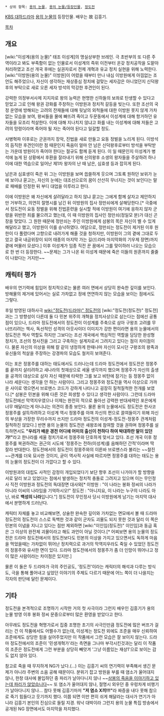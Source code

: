  * 상위 항목: [[용의 눈물]], [[용의 눈물/등장인물]], [[정도전]]

[[KBS 대하드라마]] [[용의 눈물]]의 등장인물. 배우는 故 김흥기.

[[목차]]
== 개요 ==
[wiki:"이성계(용의 눈물)" 태조 이성계]의 명실상부한 브레인. 극 초반부의 또 다른 주역이라고 봐도 부족함이 없는 인물로서 이성계의 즉위 이전부터 온갖 정치공작을 도맡아 처리하였고 조선 개국 후에는 실권자로서 전제 개혁과 유교 정치 실현을 위해 노력한다. [wiki:"이방원(용의 눈물)" 이방원]이 어렸을 때부터 만나 내심 이방원에게 아낌없는 조언도 해주었으나, 자신이 생각하는 재상중심 정치에 걸맞는 세자감은 아니었던지 신덕왕후의 부탁으로 새로 오른 세자 방석의 막강한 후견인이 된다. 

강력한 의정부서사제 지지자로 왕의 능력은 현명한 신하들의 보좌로 탄생할 수 있다고 믿었고 그로 인해 왕권 강화를 주창하는 이방원과 정치적 갈등을 빚는다. 또한 조선의 국정 운영에 방해되는 고려의 잔재들에 대해 뒷날의 외척들에 대한 이방원 못지 않게 가차없는 모습을 보여, 왕씨들을 물에 빠뜨려 죽이고 두문동에서 이성계에 대해 항거하던 유자들을 모조리 척살한다. 이에 대해 지나치지 않냐고 화를 내는 이성계에 대해 저들은 고려의 망령이라며 죽어야 될 자는 죽어야 된다고 일갈할 정도.

사병혁파 이후로는 군권까지 장악, 진법을 새로 만들고 요동 정벌을 노리게 된다. 이방석의 듬직한 후견인이란 점 때문인지 죽음이 얼마 안 남은 신덕왕후로부터 방석을 부탁받는 가운데 방원이가 죽어야 한다는 절규도 함께 듣게 된다. 이 일 때문인지 이성계가 병석에 눕게 된 상황에서 후환을 잘라내기 위해 신의왕후 소생의 왕자들을 주살하려 하나 이에 대한 역습으로 일어난 제1차 왕자의 난 때 남은, 심효생 등과 잡히게 된다.

남은과 심효생이 죽은 뒤 그는 이방원을 보며 씁쓸하게 웃으며 그토록 원하던 보위가 눈에 보이냐 묻고는, 자신의 눈에는 대조선으로의 꿈이 산산히 무너지는 것이 보인다는 말로 패배를 인정한 뒤 부디 대업을 이루라고 한다.

{{{#!html
<object width="480" height="360"><param name="movie" value="//www.youtube.com/v/GazVjr9uYfY?version=3&amp;hl=ko_KR"></param><param name="allowFullScreen" value="true"></param><param name="allowscriptaccess" value="always"></param><embed src="//www.youtube.com/v/GazVjr9uYfY?version=3&amp;hl=ko_KR" type="application/x-shockwave-flash" width="480" height="360" allowscriptaccess="always" allowfullscreen="true"></embed></object>
}}}

이에 이방원은 왜 자신에게 살려달라고 하지 않냐 묻고는 그에게 함께 살자고 제안하지만 거부하고, 의연히 절명시를 남긴 뒤 이방원의 집사 정만쇠에게 살해당한다.[* 극중에서 정도전이 요동 정벌을 위해 진법훈련을 실시할 적에 이방원이 여기에 응하지 않자 군령을 위반한 죄를 물으려고 했는데, 이 때 이방원의 집사인 정만쇠(정일모 분)가 대신 곤장을 맞았다. 그 원한 때문에 정만쇠는 주인 이방원에게 삼봉의 목은 자신이 벨 수 있게 해달라고 했고, 이방원이 이를 승낙하였다. 여담으로, 정만쇠는 정도전이 제거된 이후 원한이 다 풀렸다며 고향으로 내려가게 해줄 것을 청하지만, 이방원이 그의 곁에 그대로 두었고 결국 내금위장이 되어 태종의 마지막 가는 길(드라마 마지막화의 기우제 장면)까지 곁에 머물러 모셨다.] 이후 이성계가 임종 직전 꾼 꿈에서 그를 맞이하러 나오는 모습으로 한 번 더 등장한다. ~~문제는 그가 나온 뒤 이성계 때문에 죽은 이들의 원혼까지 줄줄이 나왔다는 거지만~~
== 캐릭터 평가 ==
배우의 연기력에 힘입어 정치적으로는 물론 여러 면에서 상당히 완숙한 깊이를 보인다. 방해물의 제거에 있어서는 실로 가차없고 정에 연연하지 않는 모습을 보이는 점에서도 그렇다.

후일 방영된 대하사극 [[wiki:"정도전(드라마)" 정도전]]의 [wiki:"정도전(정도전)" 정도전]과는 그 방향성이 다른데 둘 다 민본 위주의 개혁을 정치사상으로 삼는다는 점에선 공통점이 있으나, 드라마 정도전에서의 정도전이 이성계를 주축으로 삼아 구왕조 고려를 무너뜨리려는 책사, 독선적인 성격의 아웃사이더 이미지가 강한 편이라면 용의 눈물에서의 정도전은 책사 역할도 하지만 그보다는 조선 개국에서 핵심적인 역할을 담당한 완성형 정치가, 조선의 청사진을 그리고 구축하는 설계자로서 그려지고 있다는 점이 차이점이다. 물론 자신의 이상을 위해 칼 같이 냉정하게 한때나마 자신이 모시던 구왕조의 왕족과 유신들의 척살을 주장하는 강경파의 모습도 철저히 보여준다. 

이는 포은 정몽주를 대하는 태도에서도 드러나는데 드라마 정도전에서 정도전은 정몽주를 끝까지 살리려하고 새나라의 첫재상으로 세울 생각까지 했으며 정몽주가 자신의 출생을 공격의 대상으로 삼자 자신 때문에 타락한 그를 보고 비탄에 잠기는 등 정몽주 없이 나라 세운다는 생각을 안 하는 사람이다. 그리고 정몽주와 정도전을 역사 이상으로 가까운 사이로 엮으면서 브로맨스 코드가 강하게 나타나고 굉장히 질척질척한 전개를 보였다.[* 삼봉은 민본을 위해 다른 것은 희생할 수 있다고 생각한 사람이다. 그런데 드라마 정도전에선 막역지우였으나 이제는 완전히 적으로 돌아선 강력한 반대세력인 포은에게 너무 매달리는게 아니냐는 의견이 종종 보인다. 물론 용의 눈물에서도 정도전은 한사코 정몽주를 설득하려하고 이성계 역시 정몽주를 아껴 자신의 편으로 끌여들이기 위해 자신의 부상을 가장한 무리수까지 쓰지만 드라마 정도전의 이성계-정도전-정몽주 관계처럼 질척하진 않았다.] 반면 용의 눈물의 정도전은 새왕조에 참여할 것을 권하며 정몽주를 설득하면서도 '''"우리가 배운 경전 어디에 어미의 출신이 천하다 하여 박대하란 말이 있던가!"'''라고 한나라를 세울 정치가로서 정몽주와 단호하게 맞서고 있다. 조선 개국 이후 정몽주를 복권하려는 권근의 시도에 '정몽주는 전하(이성계)를 음해하던 간적'이라며 딱 잘라 반대한다. 정도전에서의 정도전이 정몽주와의 이른바 브로맨스라 불리는 ~~찰진~~관계를 더욱 묘사한 것이지, 굳이 역사적 사실에 따르자면 정몽주를 대하는 태도는 용의 눈물의 정도전이 더 가깝다고 할 수 있다.

이방원과의 대립도 사적인 감정이 개입되었다기 보단 향후 조선이 나가아가 할 방향을 서로 달리 보고 있었다는 점에서 발생하는 정치적 충돌로 그려지고 있으며 이는 무인정사 직전 이방원과 정도전의 독대장면 대사와[* 이방원 : "이 나라는 봉화 정씨의 나라가 아니라 이씨의 나라임을 기억하시오!" 정도전 : "아니지요, 이 나라는 누구의 나라도 아닌, 바로 '''백성의 나라'''입니다."] 정도전이 무인정사 당시 이방원에게 남기는 마지막 대사에서 분명하게 드러난다.

캐릭터 자체를 놓고 비교해보면, 상술한 완숙한 깊이와 가차없는 면모에서 볼 때 드라마 정도전의 정도전이 스스로 독백한 것과 같이 군자도 괴물도 되지 못한 것과 달리 이 쪽은 민본의 이념을 지니고 있다는 점만 제외하면 [wiki:"이인임(정도전)" 이인임]과 동급 혹은 그 이상의 완전체 괴물이라고 해도 과언이 아닐 것이다.[* 어찌보면 용의 눈물의 정도전은 드라마 정도전에서의 정도전보다도 민본의 이상을 가지고 있으면서도 독하게 마음을 먹었을때는 가차없이 뛰어난 정치력으로 과거의 막역지우라도 죽일 수 있었던 정도전의 정몽주와 유사한 면이 있다. 드라마 정도전에서의 정몽주가 좀 더 인망이 뛰어나고 정이 많은 사람이라는 차이점은 있지만.]

물론 이 둘은 두 드라마가 극의 주인공도, '정도전'이라는 캐릭터의 해석과 다루는 방식도, 극을 통해 풀어내고 싶었던 이야기의 주제도 다르기 때문에 어느 쪽이 더 나을지는 각자의 판단에 달린 문제이다.

== 기타 ==
정도전을 본격적으로 조명하기 시작한 거의 첫 사극이라 그런지 배우인 김흥기가 용의 눈물 방영 이후 봉화 정씨 문중으로부터 많은 환영을 받았다고 한다. 

아무래도 정도전을 혁명가로서 집중 조명한 초기의 사극인만큼 정도전에 많은 버프가 걸리는 건 이 작품에서도 어쩔수가 없는데, 이성계는 정도전 외에도 조준을 매우 신뢰하여 조준에게도 상당한 힘을 실어주었지만 이 작품에서 그런 모습은 잘 보이지 않는다. 드라마 정도전에서의 조준이 '민생개혁가'라는 측면을 그나마 부각시킨것과는 달리 이 작품의 조준은 정도전에게 그런 부분을 상당히 빼앗겨 '그냥 이름있는 재상1'으로 보이는 감도 없지 않아 있다.

참고로 죽을 때 무지하게 NG가 났다.(...) 이는 김흥기 씨의 연기력이 부족해서 생긴 문제가 아니라 주변의 소음 공해 때문이다. 분위기 잡고 방원을 부를 때 염소가 울어대지 않나, 한창 대사에 몰입하던 중 파리가 날아다니지 않나 ~~[[나라의 경제를 이야기하고 있는데 파리가 앉았습니다|삼봉의 죽음을 이야기하고 있는데 파리가 앉았습니다]]~~ 또 염소가 울어대지 않나, 절명시 외우던 중 우렁차게 비행기가 날아다니지 않나... 참다 못해 김흥기마저 '''"저 염소 X끼!!!"'''라 짜증을 내다 못해 참으로 죽기 힘들다고 웃기까지 했다. 이쯤 되면 이만 편히 쉬게 해달라는 대사가 연기가 아니라 김흥기 본인의 진심으로 들릴 지경. 워낙 대박이라 그런지 용의 눈물 특집 방송에서 공개된 NG 장면에서도 마지막을 차지했다.
